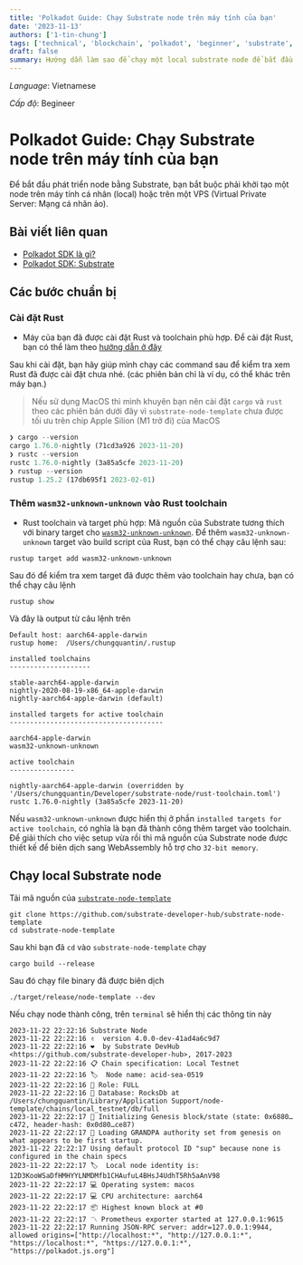 ```yaml
---
title: 'Polkadot Guide: Chạy Substrate node trên máy tính của bạn'
date: '2023-11-13'
authors: ['1-tin-chung']
tags: ['technical', 'blockchain', 'polkadot', 'beginner', 'substrate', 'lang-vn']
draft: false
summary: Hướng dẫn làm sao để chạy một local substrate node để bắt đầu phát triển một solochain hoặc blockchain trong hệ sinh thái của Polkadot
---
```


_Language_: Vietnamese

_Cấp độ_: Begineer

# Polkadot Guide: Chạy Substrate node trên máy tính của bạn

Để bắt đầu phát triển node bằng Substrate, bạn bắt buộc phải khởi tạo một node trên máy tính cá nhân (local) hoặc trên một VPS (Virtual Private Server: Mạng cá nhân ảo).

## Bài viết liên quan

- [Polkadot SDK là gì?](https://lowlevelers.com/blog/polkadot/polkadot-sdk-la-gi)
- [Polkadot SDK: Substrate](https://lowlevelers.com/blog/polkadot/polkadot-sdk-substrate)

## Các bước chuẩn bị

### Cài đặt Rust

- Máy của bạn đã được cài đặt Rust và toolchain phù hợp. Để cài đặt Rust, bạn có thể làm theo [hướng dẫn ở đây](https://www.rust-lang.org/tools/install)

Sau khi cài đặt, bạn hãy giúp mình chạy các command sau để kiểm tra xem Rust đã được cài đặt chưa nhé. (các phiên bản chỉ là ví dụ, có thể khác trên máy bạn.)

> Nếu sử dụng MacOS thì mình khuyên bạn nên cài đặt `cargo` và `rust` theo các phiên bản dưới đây vì `substrate-node-template` chưa được tối ưu trên chip Apple Silion (M1 trở đi) của MacOS

```rust
❯ cargo --version
cargo 1.76.0-nightly (71cd3a926 2023-11-20)
❯ rustc --version
rustc 1.76.0-nightly (3a85a5cfe 2023-11-20)
❯ rustup --version
rustup 1.25.2 (17db695f1 2023-02-01)
```

### Thêm `wasm32-unknown-unknown` vào Rust toolchain

- Rust toolchain và target phù hợp: Mã nguồn của Substrate tương thích với binary target cho [`wasm32-unknown-unknown`](https://doc.rust-lang.org/rustc/platform-support/wasm64-unknown-unknown.html). Để thêm `wasm32-unknown-unknown` target vào build script của Rust, bạn có thể chạy câu lệnh sau:

```shell
rustup target add wasm32-unknown-unknown
```

Sau đó để kiểm tra xem target đã được thêm vào toolchain hay chưa, bạn có thể chạy câu lệnh

```shell
rustup show
```

Và đây là output từ câu lệnh trên

```shell
Default host: aarch64-apple-darwin
rustup home:  /Users/chungquantin/.rustup

installed toolchains
--------------------

stable-aarch64-apple-darwin
nightly-2020-08-19-x86_64-apple-darwin
nightly-aarch64-apple-darwin (default)

installed targets for active toolchain
--------------------------------------

aarch64-apple-darwin
wasm32-unknown-unknown

active toolchain
----------------

nightly-aarch64-apple-darwin (overridden by '/Users/chungquantin/Developer/substrate-node/rust-toolchain.toml')
rustc 1.76.0-nightly (3a85a5cfe 2023-11-20)
```

Nếu `wasm32-unknown-unknown` được hiển thị ở phần `installed targets for active toolchain`, có nghĩa là bạn đã thành công thêm target vào toolchain. Để giải thích cho việc setup vừa rồi thì mã nguồn của Substrate node được thiết kế để biên dịch sang WebAssembly hỗ trợ cho `32-bit memory`.

## Chạy local Substrate node

Tải mã nguồn của [`substrate-node-template`](https://github.com/timlrx/tailwind-nextjs-starter-blog.git)

```
git clone https://github.com/substrate-developer-hub/substrate-node-template
cd substrate-node-template
```

Sau khi bạn đã `cd` vào `substrate-node-template` chạy

```
cargo build --release
```

Sau đó chạy file binary đã được biên dịch

```
./target/release/node-template --dev
```

Nếu chạy node thành công, trên `terminal` sẽ hiển thị các thông tin này

```
2023-11-22 22:22:16 Substrate Node
2023-11-22 22:22:16 ✌️  version 4.0.0-dev-41ad4a6c9d7
2023-11-22 22:22:16 ❤️  by Substrate DevHub <https://github.com/substrate-developer-hub>, 2017-2023
2023-11-22 22:22:16 📋 Chain specification: Local Testnet
2023-11-22 22:22:16 🏷  Node name: acid-sea-0519
2023-11-22 22:22:16 👤 Role: FULL
2023-11-22 22:22:16 💾 Database: RocksDb at /Users/chungquantin/Library/Application Support/node-template/chains/local_testnet/db/full
2023-11-22 22:22:17 🔨 Initializing Genesis block/state (state: 0x6880…c472, header-hash: 0x0d80…ce87)
2023-11-22 22:22:17 👴 Loading GRANDPA authority set from genesis on what appears to be first startup.
2023-11-22 22:22:17 Using default protocol ID "sup" because none is configured in the chain specs
2023-11-22 22:22:17 🏷  Local node identity is: 12D3KooWSaDfHMHYYLNMDMfb1CHAufuL4BHsJ4UdhT5Rh5aAnV98
2023-11-22 22:22:17 💻 Operating system: macos
2023-11-22 22:22:17 💻 CPU architecture: aarch64
2023-11-22 22:22:17 📦 Highest known block at #0
2023-11-22 22:22:17 〽️ Prometheus exporter started at 127.0.0.1:9615
2023-11-22 22:22:17 Running JSON-RPC server: addr=127.0.0.1:9944, allowed origins=["http://localhost:*", "http://127.0.0.1:*", "https://localhost:*", "https://127.0.0.1:*", "https://polkadot.js.org"]
```
